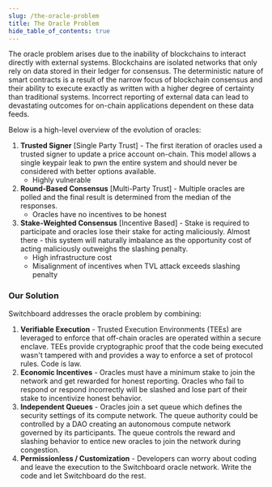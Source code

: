 ```yaml
---
slug: /the-oracle-problem
title: The Oracle Problem
hide_table_of_contents: true
---
```


The oracle problem arises due to the inability of blockchains to interact
directly with external systems. Blockchains are isolated networks that only rely
on data stored in their ledger for consensus. The deterministic nature of smart
contracts is a result of the narrow focus of blockchain consensus and their
ability to execute exactly as written with a higher degree of certainty than
traditional systems. Incorrect reporting of external data can lead to
devastating outcomes for on-chain applications dependent on these data feeds.

Below is a high-level overview of the evolution of oracles:

1. **Trusted Signer** [Single Party Trust] - The first iteration of oracles used
   a trusted signer to update a price account on-chain. This model allows a
   single keypair leak to pwn the entire system and should never be considered
   with better options available.
   - Highly vulnerable
2. **Round-Based Consensus** [Multi-Party Trust] - Multiple oracles are polled
   and the final result is determined from the median of the responses.
   - Oracles have no incentives to be honest
3. **Stake-Weighted Consensus** [Incentive Based] - Stake is required to
   participate and oracles lose their stake for acting maliciously. Almost
   there - this system will naturally imbalance as the opportunity cost of
   acting maliciously outweighs the slashing penalty.
   - High infrastructure cost
   - Misalignment of incentives when TVL attack exceeds slashing penalty

### Our Solution

Switchboard addresses the oracle problem by combining:

1. **Verifiable Execution** - Trusted Execution Environments (TEEs) are
   leveraged to enforce that off-chain oracles are operated within a secure
   enclave. TEEs provide cryptographic proof that the code being executed wasn't
   tampered with and provides a way to enforce a set of protocol rules. Code is
   law.
2. **Economic Incentives** - Oracles must have a minimum stake to join the
   network and get rewarded for honest reporting. Oracles who fail to respond or
   respond incorrectly will be slashed and lose part of their stake to
   incentivize honest behavior.
3. **Independent Queues** - Oracles join a set queue which defines the security
   settings of its compute network. The queue authority could be controlled by a
   DAO creating an autonomous compute network governed by its participants. The
   queue controls the reward and slashing behavior to entice new oracles to join
   the network during congestion.
4. **Permissionless / Customization** - Developers can worry about coding and
   leave the execution to the Switchboard oracle network. Write the code and let
   Switchboard do the rest.
